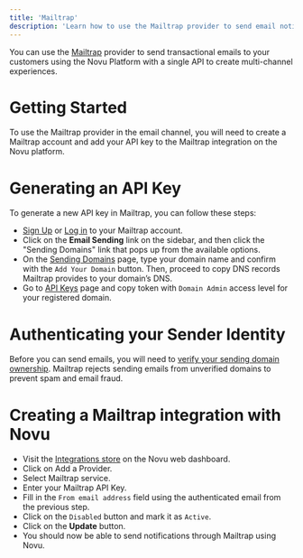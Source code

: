 ```yaml
---
title: 'Mailtrap'
description: 'Learn how to use the Mailtrap provider to send email notifications using Novu'
---
```


You can use the [Mailtrap](https://mailtrap.io/email-sending/) provider to send transactional emails to your customers using the Novu Platform with a single API to create multi-channel experiences.

# Getting Started

To use the Mailtrap provider in the email channel, you will need to create a Mailtrap account and add your API key to the Mailtrap integration on the Novu platform.

# Generating an API Key

To generate a new API key in Mailtrap, you can follow these steps:

- [Sign Up](https://mailtrap.io/register/signup) or [Log in](https://mailtrap.io/signin) to your Mailtrap account.
- Click on the **Email Sending** link on the sidebar, and then click the "Sending Domains" link that pops up from the available options.
- On the [Sending Domains](https://mailtrap.io/sending/domains) page, type your domain name and confirm with the `Add Your Domain` button. Then, proceed to copy DNS records Mailtrap provides to your domain’s DNS. 
- Go to [API Keys](https://mailtrap.io/api-tokens) page and copy token with `Domain Admin` access level for your registered domain.

# Authenticating your Sender Identity

Before you can send emails, you will need to [verify your sending domain ownership](https://help.mailtrap.io/article/69-sending-domain-setup). Mailtrap rejects sending emails from unverified domains to prevent spam and email fraud.

# Creating a Mailtrap integration with Novu

- Visit the [Integrations store](https://web.novu.co/integrations?utm_campaign=docs-mailtrap) on the Novu web dashboard.
- Click on Add a Provider.
- Select Mailtrap service.
- Enter your Mailtrap API Key.
- Fill in the `From email address` field using the authenticated email from the previous step.
- Click on the `Disabled` button and mark it as `Active`.
- Click on the **Update** button.
- You should now be able to send notifications through Mailtrap using Novu.
